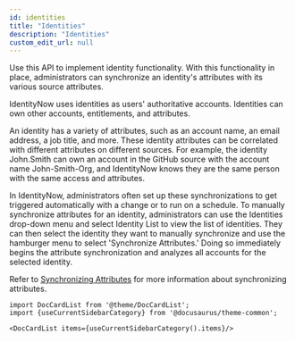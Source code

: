 ```yaml
---
id: identities
title: "Identities"
description: "Identities"
custom_edit_url: null
---
```




Use this API to implement identity functionality.
With this functionality in place, administrators can synchronize an identity's attributes with its various source attributes.

IdentityNow uses identities as users' authoritative accounts. Identities can own other accounts, entitlements, and attributes.

An identity has a variety of attributes, such as an account name, an email address, a job title, and more.
These identity attributes can be correlated with different attributes on different sources.
For example, the identity John.Smith can own an account in the GitHub source with the account name John-Smith-Org, and IdentityNow knows they are the same person with the same access and attributes.

In IdentityNow, administrators often set up these synchronizations to get triggered automatically with a change or to run on a schedule.
To manually synchronize attributes for an identity, administrators can use the Identities drop-down menu and select Identity List to view the list of identities.
They can then select the identity they want to manually synchronize and use the hamburger menu to select 'Synchronize Attributes.'
Doing so immediately begins the attribute synchronization and analyzes all accounts for the selected identity.

Refer to [Synchronizing Attributes](https://documentation.sailpoint.com/saas/help/provisioning/attr_sync.html) for more information about synchronizing attributes.




```mdx-code-block
import DocCardList from '@theme/DocCardList';
import {useCurrentSidebarCategory} from '@docusaurus/theme-common';

<DocCardList items={useCurrentSidebarCategory().items}/>
```
      